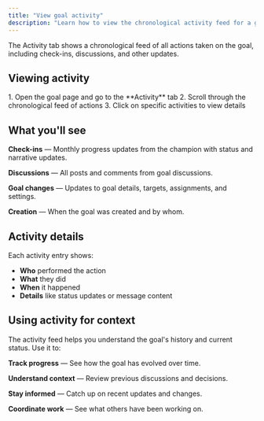 ```yaml
---
title: "View goal activity"
description: "Learn how to view the chronological activity feed for a goal."
---
```



<ImageEnhancer />

The Activity tab shows a chronological feed of all actions taken on the goal, including check-ins, discussions, and other updates.

## Viewing activity

<Steps>
1. Open the goal page and go to the **Activity** tab
2. Scroll through the chronological feed of actions
3. Click on specific activities to view details
</Steps>

## What you'll see

**Check-ins** — Monthly progress updates from the champion with status and narrative updates.

**Discussions** — All posts and comments from goal discussions.

**Goal changes** — Updates to goal details, targets, assignments, and settings.

**Creation** — When the goal was created and by whom.

## Activity details

Each activity entry shows:

- **Who** performed the action
- **What** they did
- **When** it happened
- **Details** like status updates or message content

## Using activity for context

The activity feed helps you understand the goal's history and current status. Use it to:

**Track progress** — See how the goal has evolved over time.

**Understand context** — Review previous discussions and decisions.

**Stay informed** — Catch up on recent updates and changes.

**Coordinate work** — See what others have been working on. 